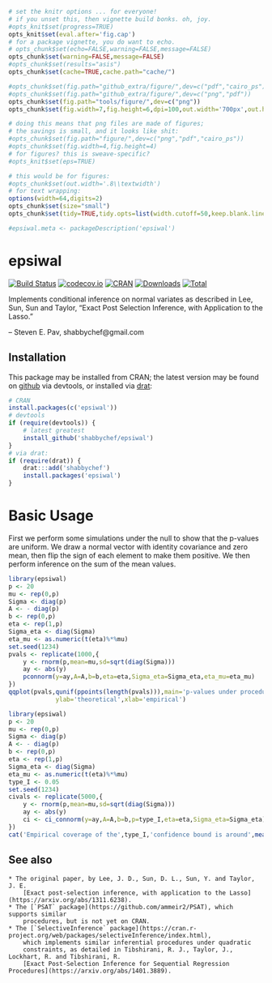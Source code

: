 ```r
# set the knitr options ... for everyone!
# if you unset this, then vignette build bonks. oh, joy.
#opts_knit$set(progress=TRUE)
opts_knit$set(eval.after='fig.cap')
# for a package vignette, you do want to echo.
# opts_chunk$set(echo=FALSE,warning=FALSE,message=FALSE)
opts_chunk$set(warning=FALSE,message=FALSE)
#opts_chunk$set(results="asis")
opts_chunk$set(cache=TRUE,cache.path="cache/")

#opts_chunk$set(fig.path="github_extra/figure/",dev=c("pdf","cairo_ps"))
#opts_chunk$set(fig.path="github_extra/figure/",dev=c("png","pdf"))
opts_chunk$set(fig.path="tools/figure/",dev=c("png"))
opts_chunk$set(fig.width=7,fig.height=6,dpi=100,out.width='700px',out.height='600px')

# doing this means that png files are made of figures;
# the savings is small, and it looks like shit:
#opts_chunk$set(fig.path="figure/",dev=c("png","pdf","cairo_ps"))
#opts_chunk$set(fig.width=4,fig.height=4)
# for figures? this is sweave-specific?
#opts_knit$set(eps=TRUE)

# this would be for figures:
#opts_chunk$set(out.width='.8\\textwidth')
# for text wrapping:
options(width=64,digits=2)
opts_chunk$set(size="small")
opts_chunk$set(tidy=TRUE,tidy.opts=list(width.cutoff=50,keep.blank.line=TRUE))

#epsiwal.meta <- packageDescription('epsiwal')
```

# epsiwal

[![Build Status](https://travis-ci.org/shabbychef/epsiwal.png)](https://travis-ci.org/shabbychef/epsiwal)
[![codecov.io](http://codecov.io/github/shabbychef/epsiwal/coverage.svg?branch=master)](http://codecov.io/github/shabbychef/epsiwal?branch=master)
[![CRAN](http://www.r-pkg.org/badges/version/epsiwal)](https://cran.r-project.org/package=epsiwal)
[![Downloads](http://cranlogs.r-pkg.org/badges/epsiwal?color=green)](http://www.r-pkg.org/pkg/epsiwal)
[![Total](http://cranlogs.r-pkg.org/badges/grand-total/epsiwal?color=green)](http://www.r-pkg.org/pkg/epsiwal)

Implements conditional inference on normal variates as described in 
Lee, Sun, Sun and Taylor, "Exact Post Selection Inference, with Application to the Lasso."

-- Steven E. Pav, shabbychef@gmail.com

## Installation

This package may be installed from CRAN; the latest version may be
found on [github](https://www.github.com/shabbychef/epsiwal "epsiwal")
via devtools, or installed via [drat](https://github.com/eddelbuettel/drat "drat"):

```r
# CRAN
install.packages(c('epsiwal'))
# devtools
if (require(devtools)) {
	# latest greatest
	install_github('shabbychef/epsiwal')
}
# via drat:
if (require(drat)) {
	drat:::add('shabbychef')
	install.packages('epsiwal')
}
```

# Basic Usage

First we perform some simulations under the null to show that the p-values
are uniform. We draw a normal vector with identity covariance and zero mean,
then flip the sign of each element to make them positive. We then
perform inference on the sum of the mean values. 

```r
library(epsiwal)
p <- 20
mu <- rep(0,p)
Sigma <- diag(p)
A <- - diag(p)
b <- rep(0,p)
eta <- rep(1,p)
Sigma_eta <- diag(Sigma)
eta_mu <- as.numeric(t(eta)%*%mu)
set.seed(1234)
pvals <- replicate(1000,{
	y <- rnorm(p,mean=mu,sd=sqrt(diag(Sigma)))
	ay <- abs(y)
	pconnorm(y=ay,A=A,b=b,eta=eta,Sigma_eta=Sigma_eta,eta_mu=eta_mu)
})
qqplot(pvals,qunif(ppoints(length(pvals))),main='p-values under procedure',
			 ylab='theoretical',xlab='empirical') 
```

```r
library(epsiwal)
p <- 20
mu <- rep(0,p)
Sigma <- diag(p)
A <- - diag(p)
b <- rep(0,p)
eta <- rep(1,p)
Sigma_eta <- diag(Sigma)
eta_mu <- as.numeric(t(eta)%*%mu)
type_I <- 0.05
set.seed(1234)
civals <- replicate(5000,{
	y <- rnorm(p,mean=mu,sd=sqrt(diag(Sigma)))
	ay <- abs(y)
	ci <- ci_connorm(y=ay,A=A,b=b,p=type_I,eta=eta,Sigma_eta=Sigma_eta)
})
cat('Empirical coverage of the',type_I,'confidence bound is around',mean(civals < eta_mu),'.\n')
```

## See also

	* The original paper, by Lee, J. D., Sun, D. L., Sun, Y. and Taylor, J. E. 
		[Exact post-selection inference, with application to the Lasso](https://arxiv.org/abs/1311.6238).
	* The [`PSAT` package](https://github.com/ammeir2/PSAT), which supports similar
		procedures, but is not yet on CRAN.
	* The [`SelectiveInference` package](https://cran.r-project.org/web/packages/selectiveInference/index.html),
		which implements similar inferential procedures under quadratic
		constraints, as detailed in Tibshirani, R. J., Taylor, J., Lockhart, R. and Tibshirani, R. 
		[Exact Post-Selection Inference for Sequential Regression Procedures](https://arxiv.org/abs/1401.3889).

